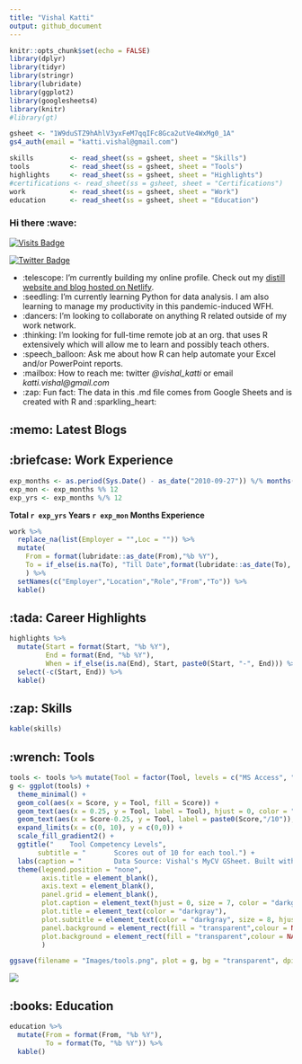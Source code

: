 ```yaml
---
title: "Vishal Katti"
output: github_document
---
```


```r
knitr::opts_chunk$set(echo = FALSE)
library(dplyr)
library(tidyr)
library(stringr)
library(lubridate)
library(ggplot2)
library(googlesheets4)
library(knitr)
#library(gt)
```

```r
gsheet <- "1W9duSTZ9hAhlV3yxFeM7qqIFc8Gca2utVe4WxMg0_1A"
gs4_auth(email = "katti.vishal@gmail.com")

skills         <- read_sheet(ss = gsheet, sheet = "Skills")
tools          <- read_sheet(ss = gsheet, sheet = "Tools")
highlights     <- read_sheet(ss = gsheet, sheet = "Highlights")
#certifications <- read_sheet(ss = gsheet, sheet = "Certifications")
work           <- read_sheet(ss = gsheet, sheet = "Work")
education      <- read_sheet(ss = gsheet, sheet = "Education")

```

### Hi there :wave:

[![Visits
Badge](https://badges.pufler.dev/visits/vikatti/vikatti)](https://vishalkatti.com)

[![Twitter
Badge](https://img.shields.io/badge/Twitter-Profile-informational?style=flat&logo=twitter&logoColor=white&color=1CA2F1)](https://twitter.com/vishal_katti)

-   :telescope: I'm currently building my online profile. Check out my
    [distill website and blog hosted on
    Netlify](https://vishalkatti.com "https://vishalkatti.com").
-   :seedling: I'm currently learning Python for data analysis. I am
    also learning to manage my productivity in this pandemic-induced
    WFH.
-   :dancers: I'm looking to collaborate on anything R related outside
    of my work network.
-   :thinking: I'm looking for full-time remote job at an org. that uses
    R extensively which will allow me to learn and possibly teach
    others.
-   :speech_balloon: Ask me about how R can help automate your Excel
    and/or PowerPoint reports.
-   :mailbox: How to reach me: twitter *\@vishal_katti* or email
    *katti.vishal\@gmail.com*
-   :zap: Fun fact: The data in this .md file comes from Google Sheets
    and is created with R and :sparkling_heart:

## :memo: Latest Blogs

<!-- BLOG-POST-LIST:START -->

<!-- BLOG-POST-LIST:END -->

## :briefcase: Work Experience

```r
exp_months <- as.period(Sys.Date() - as_date("2010-09-27")) %/% months(1)
exp_mon <- exp_months %% 12
exp_yrs <- exp_months %/% 12
```

**Total `r exp_yrs` Years `r exp_mon` Months Experience**

```r
work %>% 
  replace_na(list(Employer = "",Loc = "")) %>% 
  mutate(
    From = format(lubridate::as_date(From),"%b %Y"),
    To = if_else(is.na(To), "Till Date",format(lubridate::as_date(To), "%b %Y"))
    ) %>% 
  setNames(c("Employer","Location","Role","From","To")) %>% 
  kable()
```

## :tada: Career Highlights

```r
highlights %>% 
  mutate(Start = format(Start, "%b %Y"),
         End = format(End, "%b %Y"),
         When = if_else(is.na(End), Start, paste0(Start, "-", End))) %>% 
  select(-c(Start, End)) %>% 
  kable()
```

## :zap: Skills

```r
kable(skills)
```

## :wrench: Tools

```r
tools <- tools %>% mutate(Tool = factor(Tool, levels = c("MS Access", "Git/Github/Gitlab Version Control", "Python", "SQL", "MS Visio", "MS Word/Powerpoint", "Advanced Excel + VBA", "R"))) 
g <- ggplot(tools) +
  theme_minimal() +
  geom_col(aes(x = Score, y = Tool, fill = Score)) +
  geom_text(aes(x = 0.25, y = Tool, label = Tool), hjust = 0, color = "white", size = 3) +
  geom_text(aes(x = Score-0.25, y = Tool, label = paste0(Score,"/10")), hjust = 1, color = "white", size = 3) +
  expand_limits(x = c(0, 10), y = c(0,0)) +
  scale_fill_gradient2() +
  ggtitle("    Tool Competency Levels", 
       subtitle = "       Scores out of 10 for each tool.") +
  labs(caption = "        Data Source: Vishal's MyCV GSheet. Built with {ggplot2}") +
  theme(legend.position = "none",
        axis.title = element_blank(),
        axis.text = element_blank(),
        panel.grid = element_blank(),
        plot.caption = element_text(hjust = 0, size = 7, color = "darkgray"),
        plot.title = element_text(color = "darkgray"),
        plot.subtitle = element_text(color = "darkgray", size = 8, hjust = 0),
        panel.background = element_rect(fill = "transparent",colour = NA),
        plot.background = element_rect(fill = "transparent",colour = NA)
        )

ggsave(filename = "Images/tools.png", plot = g, bg = "transparent", dpi = 600, width = 5, height = 3)
```

![](Images/tools.png)

## :books: Education

```r
education %>% 
  mutate(From = format(From, "%b %Y"),
         To = format(To, "%b %Y")) %>% 
  kable()
```
